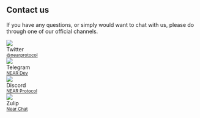 ## Contact us

If you have any questions, or simply would want to chat with us, please do through one of our official channels.

<div class="row">
  <div class="col col--3">
    <div className="avatar">
      <img
        className="avatar__photo avatar__photo--sm"
        src={require("@site/static/docs/assets/home/twitter.png").default} />
      <div className="avatar__intro">
        <div className="avatar__name">Twitter</div>
        <small className="avatar__subtitle"><a href="https://twitter.com/@nearprotocol">@nearprotocol</a></small>
      </div>
    </div>
  </div>
  <div class="col col--3">
    <div className="avatar">
      <img
        className="avatar__photo avatar__photo--sm"
        src={require("@site/static/docs/assets/home/telegram.png").default} />
      <div className="avatar__intro">
        <div className="avatar__name">Telegram</div>
        <small className="avatar__subtitle"><a href="https://t.me/neardev">NEAR Dev</a></small>
      </div>
    </div>
  </div>
  <div class="col col--3">
    <div className="avatar">
      <img
        className="avatar__photo"
        src={require("@site/static/docs/assets/home/discord.png").default} />
      <div className="avatar__intro">
        <div className="avatar__name">Discord</div>
        <small className="avatar__subtitle"><a href="https://near.chat">NEAR Protocol</a></small>
      </div>
    </div>
  </div>
  <div class="col col--3">
    <div className="avatar">
      <img
        className="avatar__photo"
        src={require("@site/static/docs/assets/home/zulip.png").default} />
      <div className="avatar__intro">
        <div className="avatar__name">Zulip</div>
        <small className="avatar__subtitle"><a href="https://near.zulipchat.com/">Near Chat</a></small>
      </div>
    </div>
  </div>
</div>